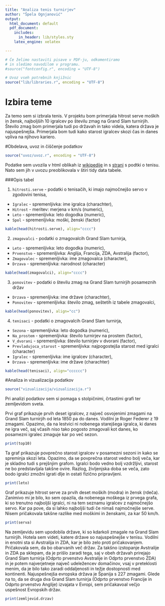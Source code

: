 ```yaml
---
title: "Analiza tenis turnirjev"
author: "Špela Ognjanović"
output:
  html_document: default
  pdf_document:
    includes:
      in_header: lib/styles.sty
    latex_engine: xelatex

---
```


```r
# Če želimo nastaviti pisave v PDF-ju, odkomentiramo
# in sledimo navodilom v programu.
#source("fontconfig.r", encoding = "UTF-8")

# Uvoz vseh potrebnih knjižnic
source("lib/libraries.r", encoding = "UTF-8")
```

# Izbira teme



Za temo sem si izbrala tenis. V projektu bom primerjala hitrost serve moških in žensk, najboljših 10 igralcev po številu zmag na Grand Slam turnirjih. Število zmag bom primerjala tudi po državah in tako videla, katera država je najuspešnejša. Primerjala bom tudi kako starost igralcev skozi čas in danes vpliva na njihovo kariero. 

#Obdelava, uvoz in čiščenje podatkov

```r
source("uvoz/uvoz.r", encoding = "UTF-8")
```

Podatke sem uvozila v html oblikah iz [wikipedije](https://en.wikipedia.org/wiki/List_of_Grand_Slam_men%27s_singles_champions) in s [strani](http://www.ultimatetennisstatistics.com/seasons) s podtki o tenisu. Nato sem jih v uvozu preoblikovala v štiri tidy data tabele. 

###Opis tabel


1. `hitrosti.serve` - podatki o tenisačih, ki imajo najmočnejšo servo v zgodovini tenisa,
  - `Igralec` - spremenljivka: ime igralca (charachter),
  - `Hitrost` - meritev: merjena v km/s (numeric),
  - `Leto` - spremenljivka: leto dogodka (numeric),
  - `Spol` - spremenljivka: moški, ženski (factor)
  

```r
kable(head(hitrosti.serve), align="cccc")

```

2. `zmagovalci` - podatki o zmagovalcih Grand Slam turnirja,
  - `Leto` - spremenljivka: leto dogodka (numeric),
  - `Prvenstvo` - spremenljivka: Anglija, Francija, ZDA, Avstralija (factor),
  - `Zmagovalec` - spremenljivka: ime zmagovalca (character),
  - `Drzava` - spremenljivka: narodnost (character)


```r
kable(head(zmagovalci), align="cccc")

```


3. `ponovitev` - podatki o številu zmag na Grand Slam turnirjih posameznih držav
  - `Drzava` - spremenljivka: ime države (charachter),
  - `Ponovitev` - spremenljivka: število zmag, seštetih iz tabele zmagovalci,

```r
kable(head(ponovitev), align="cc")

```

4. `tenisaci` - podatki o zmagovalcih Grand Slam turnirja,
  - `Sezona` - spremenljivka: leto dogodka (numeric),
  - `Na_prostem` - spremenljivka: število turnirjev na prostem (factor),
  - `V_dvorani` - spremenljivka: število turnirjev v dvorani (factor),
  - `Prevladujoca_starost` - spremenljivka: najpogostejša starost med igralci (character)
  - `Igralec` - spremenljivka: ime igralcev (character),
  - `Drzava` - spremenljivka: ime države (charachter)
  
```r
kable(head(tenisaci), align="cccccc")

```

#Analiza in vizualizacija podatkov

```r
source("vizualizacija/vizualizacija.r")
```
Pri analizi podatkov sem si pomaga s stolpičnimi, črtastimi grafi ter zemljevidom sveta.

Prvi graf prikazuje prvih deset igralcev, z največ osvojenimi zmagami na Grand Slam turnirjih od leta 1850 pa do danes. Vodilni je Roger Federer z 19 zmagami. Opazimo, da na lestvici ni nobenega starejšega igralca, ki danes ne igra več, saj včasih niso tako pogosto zmagovali kot danes, ko posamezni igralec zmaguje kar po več sezon.
```r
print(top10)
```


Ta graf prikazuje povprečno starost igralcev v posamezni sezoni in kako se spreminja skozi leta. Opazimo, da se povprečna starost vedno bolj veča, kar je skladno tudi s prejšnjim grafom. Igralci bodo vedno bolj vzdržljivi, starost ne bo predstavljala takšne ovire. Razlog, življenjska doba se veča, zato bodo igralci zmožni igrati dlje in ostati fizično pripravljeni.
```r
print(leto)
```

Graf prikazuje hitrost serve za prvih deset moških (modra) in žensk (rdeča). Zanimivo mi je bilo, ko sem opazila, da nobenega moškega iz prvega grafa, ki so trenutno najboljši igralci, ni na tem seznamu igralcev z najmočnejšo servo. Kar pa pove, da si lahko najboljši tudi če nimaš najmočnejše serve. 
Nisem pričakovala takšne razlike med moškimi in ženskami, za kar 50 km/h.
```r
print(serva)
```

Na zemljevidu sem upodobila države, ki so kdarkoli zmagale na Grand Slam turnirjih. Hotela sem videti, katere države so najuspešnejše v tenisu. Vodilni in enotni sta si Avstralija in ZDA, kar je bilo zelo proti pričakovanjem. Pričakovala sem, da bo obarvanih več držav. Za takšno izstopanje Avstralije in ZDA pa sklepam, da je prišlo zaradi tega, saj v obeh državah prirejajo Grand Slam turnirja (Odprto prvenstvo Avstralije in Odprto prvenstvo ZDA) in je potem najverjetneje največ udeležencev domačinov, vsaj v preteklosti menim, da je bilo tako zaradi oddaljenosti in težje dostopnosti med kontinenti. 
Najuspešnejša evropska država je Španija s 227 zmagami.
Glede na to, da se druga dva Grand Slam turnirja (Odprto prvenstvo Francije in Odprto prvenstvo Anglije) izvajata v Evropi, sem pričakavoal večjo uspešnost Evropskih držav.
```r
print(zemljevid.drzav)
```


